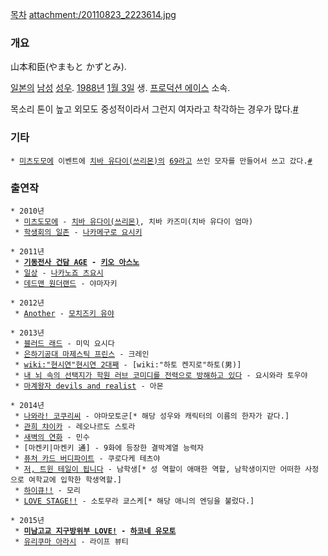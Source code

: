 [[목차]]
attachment:/20110823_2223614.jpg
=== 개요 ===
山本和臣(やまもと かずとみ).

[[일본]]의 [[남성]] [[성우]]. [[1988년]] [[1월 3일]] 생. [[프로덕션 에이스]] 소속.

목소리 톤이 높고 외모도 중성적이라서 그런지 여자라고 착각하는 경우가 많다.[http://myanimelist.net/people/9790/Kazutomi_Yamamoto #]

=== 기타 ===
 * [[미츠도모에]] 이벤트에 [[치바 유다이(쓰리몬)]]의 [[69]]라고 쓰인 모자를 만들어서 쓰고 갔다.[http://rigvedawiki.net/r1/pds/20100620_1651606.jpg #]

=== 출연작 ===
 * 2010년
  * [[미츠도모에]] - [[치바 유다이(쓰리몬)]], 치바 카즈미(치바 유다이 엄마)
  * [[학생회의 일존]] - [[나카메구로 요시키]]

 * 2011년
  * '''[[기동전사 건담 AGE]] - [[키오 아스노]]'''
  * [[일상]] - [[나카노죠 츠요시]]
  * [[데드맨 원더랜드]] - 야마자키

 * 2012년
  * [[Another]] - [[모치즈키 유야]]

 * 2013년
  * [[블러드 래드]] - 미믹 요시다
  * [[은하기공대 마제스틱 프린스]] - 크레인
  * [[wiki:"현시연"현시연 2대째]] - [wiki:"하토 켄지로"하토(男)]
  * [[내뇌속의선택지가학원러브코미디를전력으로방해하고있다|내 뇌 속의 선택지가 학원 러브 코미디를 전력으로 방해하고 있다]] - 요시와라 토우야
  * [[마계왕자 devils and realist]] - 아몬

 * 2014년
  * [[나와라! 코쿠리씨]] - 야마모토군[* 해당 성우와 캐릭터의 이름의 한자가 같다.]
  * [[관희 챠이카]] - 레오나르도 스토라
  * [[새벽의 연화]] - 민수
  * [마켄키|마켄키 通] - 9화에 등장한 결박계열 능력자
  * [[퓨처 카드 버디파이트]] - 쿠로다케 테츠야
  * [[저, 트윈 테일이 됩니다]] - 남학생[* 성 역할이 애매한 역할, 남학생이지만 어떠한 사정으로 여학교에 입학한 학생역할.]
  * [[하이큐!!]] - 모리 
  * [[LOVE STAGE!!]] - 소토무라 쿄스케[* 해당 애니의 엔딩을 불렀다.]

 * 2015년
  * '''[[미남고교 지구방위부 LOVE!]] - [[하코네 유모토]]'''
  * [[유리쿠마 아라시]] - 라이프 뷰티
